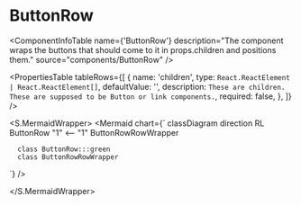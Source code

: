 

<Meta title="ApplicationModel/Components/ButtonRow/docs" />

# ButtonRow

<ComponentInfoTable
  name={'ButtonRow'}
  description="The component wraps the buttons that should come to it in props.children and positions them."
  source="components/ButtonRow"
/>

<PropertiesTable
  tableRows={[
    {
      name: 'children',
      type: `React.ReactElement | React.ReactElement[]`,
      defaultValue: '',
      description: `These are children. These are supposed to be Button or link components.`,
      required: false,
    },
  ]}
/>

<S.MermaidWrapper>
<Mermaid
  chart={`
     classDiagram
     direction RL
     ButtonRow "1" <-- "1" ButtonRowRowWrapper

      class ButtonRow:::green
      class ButtonRowRowWrapper

`}
/>

</S.MermaidWrapper>

<ReferenceList tableRows={[]} />
